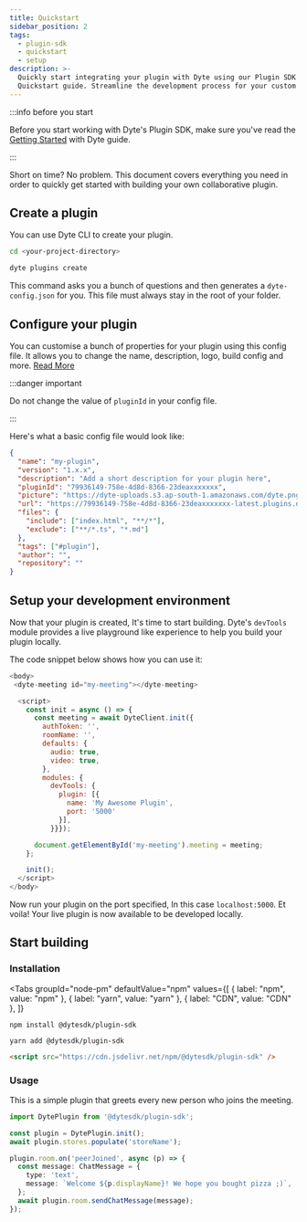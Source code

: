 ```yaml
---
title: Quickstart
sidebar_position: 2
tags:
  - plugin-sdk
  - quickstart
  - setup
description: >-
  Quickly start integrating your plugin with Dyte using our Plugin SDK
  Quickstart guide. Streamline the development process for your custom plugins.
---
```


:::info before you start

Before you start working with Dyte's Plugin SDK, make sure you've read the
[Getting Started](/getting-started) with Dyte guide.

:::

Short on time? No problem. This document covers everything you need in order to
quickly get started with building your own collaborative plugin.

## Create a plugin

You can use Dyte CLI to create your plugin.

```bash
cd <your-project-directory>
```

```bash
dyte plugins create
```

This command asks you a bunch of questions and then generates a
`dyte-config.json` for you. This file must always stay in the root of your
folder.

## Configure your plugin

You can customise a bunch of properties for your plugin using this config file.
It allows you to change the name, description, logo, build config and more.
[Read More](/plugin-sdk/setup/customize)

:::danger important

Do not change the value of `pluginId` in your config file.

:::

Here's what a basic config file would look like:

```json
{
  "name": "my-plugin",
  "version": "1.x.x",
  "description": "Add a short description for your plugin here",
  "pluginId": "79936149-758e-4d8d-8366-23deaxxxxxxx",
  "picture": "https://dyte-uploads.s3.ap-south-1.amazonaws.com/dyte.png",
  "url": "https://79936149-758e-4d8d-8366-23deaxxxxxxx-latest.plugins.dyte.app",
  "files": {
    "include": ["index.html", "**/*"],
    "exclude": ["**/*.ts", "*.md"]
  },
  "tags": ["#plugin"],
  "author": "",
  "repository": ""
}
```

## Setup your development environment

Now that your plugin is created, It's time to start building. Dyte's `devTools`
module provides a live playground like experience to help you build your plugin
locally.

The code snippet below shows how you can use it:

```js
<body>
 <dyte-meeting id="my-meeting"></dyte-meeting>

  <script>
    const init = async () => {
      const meeting = await DyteClient.init({
        authToken: '',
        roomName: '',
        defaults: {
          audio: true,
          video: true,
        },
        modules: {
          devTools: {
            plugin: [{
              name: 'My Awesome Plugin',
              port: '5000'
            }],
          }}});

      document.getElementById('my-meeting').meeting = meeting;
    };

    init();
  </script>
</body>
```

Now run your plugin on the port specified, In this case `localhost:5000`. Et
voila! Your live plugin is now available to be developed locally.

## Start building

### Installation


<Tabs
  groupId="node-pm"
  defaultValue="npm"
  values={[
    { label: "npm", value: "npm" },
    { label: "yarn", value: "yarn" },
    { label: "CDN", value: "CDN" },
  ]}
>
  <TabItem value="npm">

```shell
npm install @dytesdk/plugin-sdk
```

  </TabItem>
  <TabItem value="yarn">

```shell
yarn add @dytesdk/plugin-sdk
```

  </TabItem>
  <TabItem value="CDN">

```html
<script src="https://cdn.jsdelivr.net/npm/@dytesdk/plugin-sdk" />
```

  </TabItem>
</Tabs>

### Usage

This is a simple plugin that greets every new person who joins the meeting.

```ts
import DytePlugin from '@dytesdk/plugin-sdk';

const plugin = DytePlugin.init();
await plugin.stores.populate('storeName');

plugin.room.on('peerJoined', async (p) => {
  const message: ChatMessage = {
    type: 'text',
    message: `Welcome ${p.displayName}! We hope you bought pizza ;)`,
  };
  await plugin.room.sendChatMessage(message);
});
```

<head>
  <title>Plugin SDK Quickstart</title>
  <meta
    name="description"
    content="Quickly start integrating your plugin with Dyte using our Plugin SDK Quickstart guide. Streamline the development process for your custom plugins."
  />
</head>
